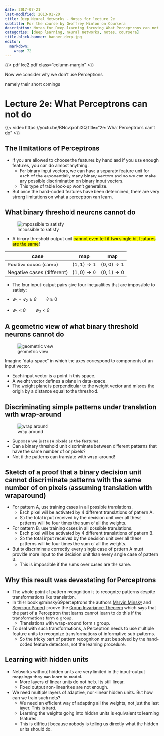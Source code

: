 ```yaml
---
date: 2017-07-21
last-modified: 2013-01-20
title: Deep Neural Networks - Notes for lecture 2e
subtitle: For the course by Geoffrey Hinton on Coursera
description: Notes for Deep learning focusing What Perceptrons can not do
categories: [deep learning, neural networks, notes, coursera] 
title-block-banner: banner_deep.jpg
editor: 
  markdown: 
    wrap: 72
---
```


{{< pdf lec2.pdf class="column-margin" >}}

Now we consider why we don't use Perceptrons

namely their short comings

# Lecture 2e: What Perceptrons can not do

::: column-margin
{{< video https://youtu.be/BNcvqxohlXQ title="2e: What Perceptrons can't do" >}}
:::

## The limitations of Perceptrons

-   If you are allowed to choose the features by hand and if you use
    enough features, you can do almost anything.
    -   For binary input vectors, we can have a separate feature unit
        for each of the exponentially many binary vectors and so we can
        make any possible discrimination on binary input vectors.
    -   This type of table look-up won’t generalize.
-   But once the hand-coded features have been determined, there are
    very strong limitations on what a perceptron can learn.

## What binary threshold neurons cannot do

::: column-margin
![Impossible to satisfy](limits_of_btn.png)
:::

-   A binary threshold output unit [cannot even tell if two single bit
    features are the same]{.mark}!

| case                       | map           | map           |
|----------------------------|---------------|---------------|
| Positive cases (same)      | $(1,1) \to 1$ | $(0,0) \to 1$ |
| Negative cases (different) | $(1,0) \to 0$ | $(0,1) \to 0$ |

-   The four input-output pairs give four inequalities that are
    impossible to satisfy:

-   $w_1+w_2 \ge \theta \qquad \theta \ge 0$

-   $w_1 < \theta \qquad w_2 < \theta$

## A geometric view of what binary threshold neurons cannot do

::: column-margin
![geometric view](geometric-view.png)
:::

Imagine “data-space” in which the axes correspond to components of an
input vector.

-   Each input vector is a point in this space.
-   A weight vector defines a plane in data-space.
-   The weight plane is perpendicular to the weight vector and misses
    the origin by a distance equal to the threshold.

## Discriminating simple patterns under translation with wrap-around

::: column-margin
![wrap around](wrap_around.png)
:::

-   Suppose we just use pixels as the features.
-   Can a binary threshold unit discriminate between different patterns
    that have the same number of on pixels?
-   Not if the patterns can translate with wrap-around!

## Sketch of a proof that a binary decision unit cannot discriminate patterns with the same number of on pixels (assuming translation with wraparound)

-   For pattern A, use training cases in all possible translations.
    -   Each pixel will be activated by 4 different translations of
        pattern A.
    -   So the total input received by the decision unit over all these
        patterns will be four times the sum of all the weights.
-   For pattern B, use training cases in all possible translations.
    -   Each pixel will be activated by 4 different translations of
        pattern B.
    -   So the total input received by the decision unit over all these
        patterns will be four times the sum of all the weights.
-   But to discriminate correctly, every single case of pattern A must
    provide more input to the decision unit than every single case of
    pattern B.
    -   This is impossible if the sums over cases are the same.

## Why this result was devastating for Perceptrons

-   The whole point of pattern recognition is to recognize patterns
    despite transformations like translation.
-   In thier book @minsky69perceptrons the authors [Marvin
    Minsky](https://en.wikipedia.org/wiki/Marvin_Minsky) and [Seymour
    Papert](https://en.wikipedia.org/wiki/Seymour_Papert) proove the
    [Group Invariance
    Theorem](https://en.wikipedia.org/wiki/Perceptrons_(book)) which
    says that the part of a Perceptron that learns cannot learn to do
    this if the transformations form a group.
    -   Translations with wrap-around form a group.
-   To deal with such transformations, a Perceptron needs to use
    multiple feature units to recognize transformations of informative
    sub-patterns.
    -   So the tricky part of pattern recognition must be solved by the
        hand-coded feature detectors, not the learning procedure.

## Learning with hidden units

-   Networks without hidden units are very limited in the input-output
    mappings they can learn to model.
    -   More layers of linear units do not help. Its still linear.
    -   Fixed output non-linearities are not enough.
-   We need multiple layers of adaptive, non-linear hidden units. But
    how can we train such nets?
    -   We need an efficient way of adapting all the weights, not just
        the last layer. This is hard.
    -   Learning the weights going into hidden units is equivalent to
        learning features.
    -   This is difficult because nobody is telling us directly what the
        hidden units should do.
